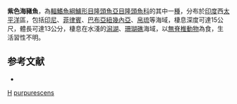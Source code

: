 {{Speciesbox 
| taxon = Halichoeres purpurescens
| status = NE
| status_system = IUCN3.1
| authority = [[Bloch|Bloch]] & [[Schneider|Schneider]], 1801
| synonyms = *''Labrus purpurescens''<br /><small>Bloch & Schneider, 1801</small>
*''Halichoeres purpurascens''<br /><small>Bloch & Schneider, 1801</small>
}}

'''紫色海豬魚'''，為[[輻鰭魚綱|輻鰭魚綱]][[鱸形目|鱸形目]][[隆頭魚亞目|隆頭魚亞目]][[隆頭魚科|隆頭魚科]]的其中一[[種|種]]，分布於[[印度|印度]]西[[太平洋|太平洋]]區，包括[[印尼|印尼]]、[[菲律賓|菲律賓]]、[[巴布亞紐幾內亞|巴布亞紐幾內亞]]、[[帛琉|帛琉]]等海域，棲息深度可達15公尺，體長可達13公分，棲息在水淺的[[潟湖|潟湖]]、[[珊瑚礁|珊瑚礁]]海域，以[[無脊椎動物|無脊椎動物]]為食，生活習性不明。

==参考文献==
*{{FishBase_species|genus=Halichoeres|species= purpurescens|year=2013|month=7}}

{{taxonbar}}
[[Category:1801年描述的鱼类|H]]
[[Category:海豬魚屬|purpurescens]]